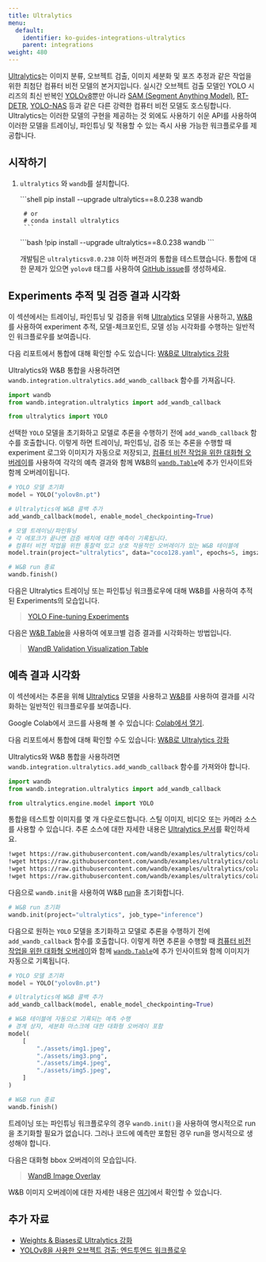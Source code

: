 ```yaml
---
title: Ultralytics
menu:
  default:
    identifier: ko-guides-integrations-ultralytics
    parent: integrations
weight: 480
---
```


<Card title="Try in Colab" href="https://colab.research.google.com/github/wandb/examples/blob/master/colabs/ultralytics/01_train_val.ipynb" icon="python"/>

[Ultralytics](https://github.com/ultralytics/ultralytics)는 이미지 분류, 오브젝트 검출, 이미지 세분화 및 포즈 추정과 같은 작업을 위한 최첨단 컴퓨터 비전 모델의 본거지입니다. 실시간 오브젝트 검출 모델인 YOLO 시리즈의 최신 반복인 [YOLOv8](https://docs.ultralytics.com/models/yolov8/)뿐만 아니라 [SAM (Segment Anything Model)](https://docs.ultralytics.com/models/sam/#introduction-to-sam-the-segment-anything-model), [RT-DETR](https://docs.ultralytics.com/models/rtdetr/), [YOLO-NAS](https://docs.ultralytics.com/models/yolo-nas/) 등과 같은 다른 강력한 컴퓨터 비전 모델도 호스팅합니다. Ultralytics는 이러한 모델의 구현을 제공하는 것 외에도 사용하기 쉬운 API를 사용하여 이러한 모델을 트레이닝, 파인튜닝 및 적용할 수 있는 즉시 사용 가능한 워크플로우를 제공합니다.

## 시작하기

1. `ultralytics` 와 `wandb`를 설치합니다.

    <Tabs>
    <Tab title="커맨드 라인">
    ```shell
        pip install --upgrade ultralytics==8.0.238 wandb

        # or
        # conda install ultralytics
        ```
    </Tab>
    <Tab title="노트북">
    ```bash
        !pip install --upgrade ultralytics==8.0.238 wandb
        ```
    </Tab>
    </Tabs>

    개발팀은 `ultralyticsv8.0.238` 이하 버전과의 통합을 테스트했습니다. 통합에 대한 문제가 있으면 `yolov8` 태그를 사용하여 [GitHub issue](https://github.com/wandb/wandb/issues/new?template=sdk-bug.yml)를 생성하세요.

## Experiments 추적 및 검증 결과 시각화

<Card title="Try in Colab" href="https://colab.research.google.com/github/wandb/examples/blob/master/colabs/ultralytics/01_train_val.ipynb" icon="python"/>

이 섹션에서는 트레이닝, 파인튜닝 및 검증을 위해 [Ultralytics](https://docs.ultralytics.com/modes/predict/) 모델을 사용하고, [W&B](https://wandb.ai/site)를 사용하여 experiment 추적, 모델-체크포인트, 모델 성능 시각화를 수행하는 일반적인 워크플로우를 보여줍니다.

다음 리포트에서 통합에 대해 확인할 수도 있습니다: [W&B로 Ultralytics 강화](https://wandb.ai/geekyrakshit/ultralytics/reports/Supercharging-Ultralytics-with-Weights-Biases--Vmlldzo0OTMyMDI4)

Ultralytics와 W&B 통합을 사용하려면 `wandb.integration.ultralytics.add_wandb_callback` 함수를 가져옵니다.

```python
import wandb
from wandb.integration.ultralytics import add_wandb_callback

from ultralytics import YOLO
```

선택한 `YOLO` 모델을 초기화하고 모델로 추론을 수행하기 전에 `add_wandb_callback` 함수를 호출합니다. 이렇게 하면 트레이닝, 파인튜닝, 검증 또는 추론을 수행할 때 experiment 로그와 이미지가 자동으로 저장되고, [컴퓨터 비전 작업을 위한 대화형 오버레이](/ko/models/track/log/media/#image-overlays-in-tables)를 사용하여 각각의 예측 결과와 함께 W&B의 [`wandb.Table`](/ko/models/tables/)에 추가 인사이트와 함께 오버레이됩니다.

```python
# YOLO 모델 초기화
model = YOLO("yolov8n.pt")

# Ultralytics에 W&B 콜백 추가
add_wandb_callback(model, enable_model_checkpointing=True)

# 모델 트레이닝/파인튜닝
# 각 에포크가 끝나면 검증 배치에 대한 예측이 기록됩니다.
# 컴퓨터 비전 작업을 위한 통찰력 있고 상호 작용적인 오버레이가 있는 W&B 테이블에
model.train(project="ultralytics", data="coco128.yaml", epochs=5, imgsz=640)

# W&B run 종료
wandb.finish()
```

다음은 Ultralytics 트레이닝 또는 파인튜닝 워크플로우에 대해 W&B를 사용하여 추적된 Experiments의 모습입니다.

<blockquote class="imgur-embed-pub" lang="en" data-id="a/TB76U9O"  ><a href="https://imgur.com/a/TB76U9O">YOLO Fine-tuning Experiments</a></blockquote><script async src="https://s.imgur.com/min/embed.js" charset="utf-8"></script>

다음은 [W&B Table](/ko/models/tables/)을 사용하여 에포크별 검증 결과를 시각화하는 방법입니다.

<blockquote class="imgur-embed-pub" lang="en" data-id="a/kU5h7W4"  ><a href="https://imgur.com/a/kU5h7W4">WandB Validation Visualization Table</a></blockquote><script async src="https://s.imgur.com/min/embed.js" charset="utf-8"></script>

## 예측 결과 시각화

<Card title="Try in Colab" href="https://colab.research.google.com/github/wandb/examples/blob/master/colabs/ultralytics/00_inference.ipynb" icon="python"/>

이 섹션에서는 추론을 위해 [Ultralytics](https://docs.ultralytics.com/modes/predict/) 모델을 사용하고 [W&B](https://wandb.ai/site)를 사용하여 결과를 시각화하는 일반적인 워크플로우를 보여줍니다.

Google Colab에서 코드를 사용해 볼 수 있습니다: [Colab에서 열기](http://wandb.me/ultralytics-inference).

다음 리포트에서 통합에 대해 확인할 수도 있습니다: [W&B로 Ultralytics 강화](https://wandb.ai/geekyrakshit/ultralytics/reports/Supercharging-Ultralytics-with-Weights-Biases--Vmlldzo0OTMyMDI4)

Ultralytics와 W&B 통합을 사용하려면 `wandb.integration.ultralytics.add_wandb_callback` 함수를 가져와야 합니다.

```python
import wandb
from wandb.integration.ultralytics import add_wandb_callback

from ultralytics.engine.model import YOLO
```

통합을 테스트할 이미지를 몇 개 다운로드합니다. 스틸 이미지, 비디오 또는 카메라 소스를 사용할 수 있습니다. 추론 소스에 대한 자세한 내용은 [Ultralytics 문서](https://docs.ultralytics.com/modes/predict/)를 확인하세요.

```bash
!wget https://raw.githubusercontent.com/wandb/examples/ultralytics/colabs/ultralytics/assets/img1.png
!wget https://raw.githubusercontent.com/wandb/examples/ultralytics/colabs/ultralytics/assets/img2.png
!wget https://raw.githubusercontent.com/wandb/examples/ultralytics/colabs/ultralytics/assets/img4.png
!wget https://raw.githubusercontent.com/wandb/examples/ultralytics/colabs/ultralytics/assets/img5.png
```

다음으로 `wandb.init`을 사용하여 W&B [run](/ko/models/runs/)을 초기화합니다.

```python
# W&B run 초기화
wandb.init(project="ultralytics", job_type="inference")
```

다음으로 원하는 `YOLO` 모델을 초기화하고 모델로 추론을 수행하기 전에 `add_wandb_callback` 함수를 호출합니다. 이렇게 하면 추론을 수행할 때 [컴퓨터 비전 작업을 위한 대화형 오버레이](/ko/models/track/log/media/#image-overlays-in-tables)와 함께 [`wandb.Table`](/ko/models/tables/)에 추가 인사이트와 함께 이미지가 자동으로 기록됩니다.

```python
# YOLO 모델 초기화
model = YOLO("yolov8n.pt")

# Ultralytics에 W&B 콜백 추가
add_wandb_callback(model, enable_model_checkpointing=True)

# W&B 테이블에 자동으로 기록되는 예측 수행
# 경계 상자, 세분화 마스크에 대한 대화형 오버레이 포함
model(
    [
        "./assets/img1.jpeg",
        "./assets/img3.png",
        "./assets/img4.jpeg",
        "./assets/img5.jpeg",
    ]
)

# W&B run 종료
wandb.finish()
```

트레이닝 또는 파인튜닝 워크플로우의 경우 `wandb.init()`을 사용하여 명시적으로 run을 초기화할 필요가 없습니다. 그러나 코드에 예측만 포함된 경우 run을 명시적으로 생성해야 합니다.

다음은 대화형 bbox 오버레이의 모습입니다.

<blockquote class="imgur-embed-pub" lang="en" data-id="a/UTSiufs"  ><a href="https://imgur.com/a/UTSiufs">WandB Image Overlay</a></blockquote><script async src="https://s.imgur.com/min/embed.js" charset="utf-8"></script>

W&B 이미지 오버레이에 대한 자세한 내용은 [여기](/ko/models/track/log/media/#image-overlays)에서 확인할 수 있습니다.

## 추가 자료

* [Weights & Biases로 Ultralytics 강화](https://wandb.ai/geekyrakshit/ultralytics/reports/Supercharging-Ultralytics-with-Weights-Biases--Vmlldzo0OTMyMDI4)
* [YOLOv8을 사용한 오브젝트 검출: 엔드투엔드 워크플로우](https://wandb.ai/reviewco/object-detection-bdd/reports/Object-Detection-using-YOLOv8-An-End-to-End-Workflow--Vmlldzo1NTAyMDQ1)
